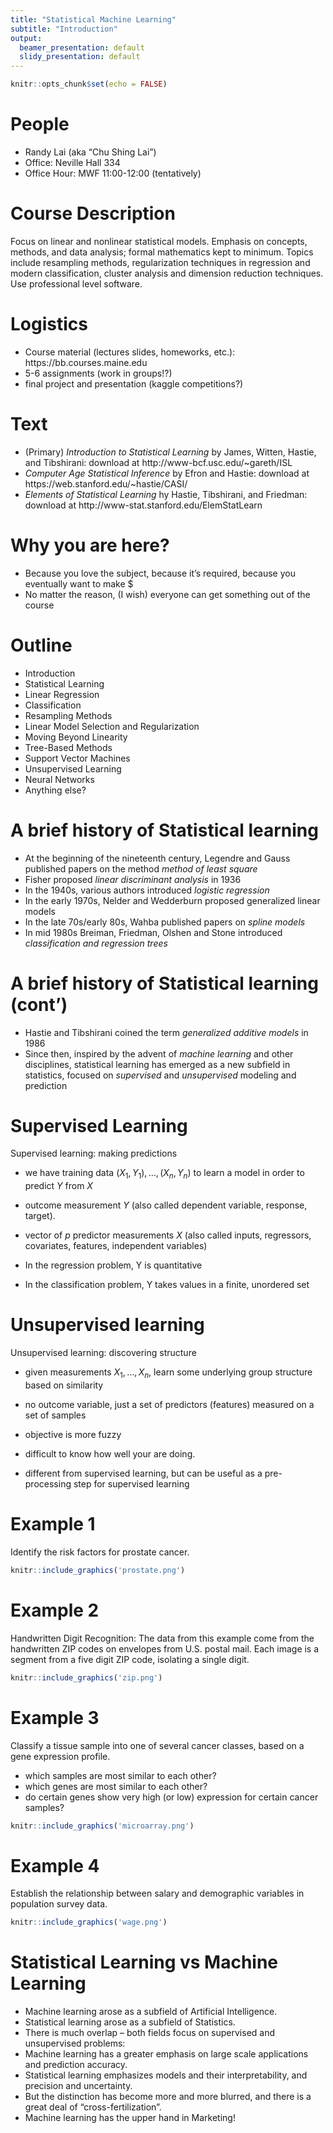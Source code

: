 ```yaml
---
title: "Statistical Machine Learning"
subtitle: "Introduction"
output:
  beamer_presentation: default
  slidy_presentation: default
---
```


```r
knitr::opts_chunk$set(echo = FALSE)
```

# People

- Randy Lai (aka "Chu Shing Lai")
- Office: Neville Hall 334
- Office Hour: MWF 11:00-12:00 (tentatively)

# Course Description

Focus on linear and nonlinear statistical models. Emphasis on concepts, methods, and data analysis;
formal mathematics kept to minimum. Topics include resampling methods, regularization techniques in
regression and modern classification, cluster analysis and dimension reduction techniques. Use
professional level software.

# Logistics

- Course material (lectures slides, homeworks, etc.): https://bb.courses.maine.edu
- 5-6 assignments (work in groups!?)
- final project and presentation (kaggle competitions?)

# Text

- (Primary) *Introduction to Statistical Learning* by James, Witten, Hastie, and Tibshirani: download at http://www-bcf.usc.edu/~gareth/ISL
- *Computer Age Statistical Inference* by  Efron and Hastie: download at 
https://web.stanford.edu/~hastie/CASI/
- *Elements of Statistical Learning* hy Hastie,    Tibshirani,
    and Friedman: download at http://www-stat.stanford.edu/ElemStatLearn
    
# Why you are here?
- Because you love the subject, because it's required, because you eventually want to make \$
- No matter the reason, (I wish) everyone can get something out of the course


# Outline

- Introduction
- Statistical Learning
- Linear Regression
- Classification
- Resampling Methods
- Linear Model Selection and Regularization
- Moving Beyond Linearity
- Tree-Based Methods
- Support Vector Machines
-  Unsupervised Learning
-  Neural Networks
- Anything else?

# A brief history of Statistical learning

- At the beginning of the nineteenth century, Legendre and Gauss published papers on the
method *method of least square*
- Fisher proposed *linear discriminant analysis* in 1936
- In the 1940s, various authors introduced *logistic regression*
- In the early 1970s, Nelder and Wedderburn proposed generalized linear models
- In the late 70s/early 80s, Wahba published papers on *spline models*
- In mid 1980s Breiman, Friedman, Olshen and Stone introduced *classification and regression trees*

# A brief history of Statistical learning (cont')

- Hastie and Tibshirani coined the term *generalized additive models* in 1986
- Since then, inspired by the advent of *machine learning* and other disciplines,
statistical learning has emerged as a new subfield in statistics, focused on *supervised*
and
*unsupervised* modeling and prediction


# Supervised Learning

Supervised learning: making predictions

- we have training data $(X_1, Y_1), \ldots, (X_n, Y_n)$ to learn a model in order to
    predict $Y$ from $X$
- outcome measurement $Y$ (also called dependent variable, response, target).
- vector of $p$ predictor measurements $X$ (also called inputs, regressors, covariates,
    features, independent variables)
- In the regression problem, Y is quantitative

- In the classification problem, Y takes values in a finite, unordered set


# Unsupervised learning

Unsupervised learning: discovering structure

- given measurements $X_1, \ldots, X_n$, learn some underlying group structure based on
similarity

- no outcome variable, just a set of predictors (features) measured on a set of samples

- objective is more fuzzy

- difficult to know how well your are doing.

- different from supervised learning, but can be useful as a pre-processing step for
    supervised learning
    
# Example 1
Identify the risk factors for prostate cancer.

```r
knitr::include_graphics('prostate.png')
```

# Example 2

Handwritten Digit Recognition: The data from this example come from the handwritten ZIP codes on
envelopes from U.S. postal mail. Each image is a segment from a five digit ZIP code, isolating a
single digit.


```r
knitr::include_graphics('zip.png')
```


# Example 3
Classify a tissue sample into one of several cancer classes, based on a gene expression profile.

- which samples are most similar to each other?
- which genes are most similar to each other?
- do certain genes show very high (or low) expression for certain cancer samples?


```r
knitr::include_graphics('microarray.png')
```

# Example 4

Establish the relationship between salary and demographic variables in population survey data.


```r
knitr::include_graphics('wage.png')
```


# Statistical Learning vs Machine Learning

- Machine learning arose as a subfield of Artificial Intelligence.
- Statistical learning arose as a subfield of Statistics.
- There is much overlap -- both fields focus on supervised and unsupervised problems:
- Machine learning has a greater emphasis on large scale applications and prediction accuracy.
- Statistical learning emphasizes models and their interpretability, and precision and uncertainty.
- But the distinction has become more and more blurred, and there is a great deal of “cross-fertilization”.
- Machine learning has the upper hand in Marketing!
